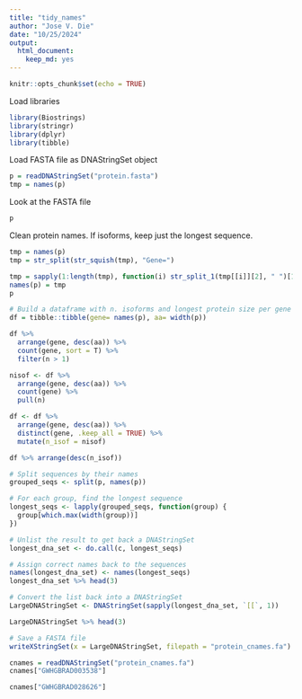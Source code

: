 ```yaml
---
title: "tidy_names"
author: "Jose V. Die"
date: "10/25/2024"
output: 
  html_document:
    keep_md: yes  
---
```


```r
knitr::opts_chunk$set(echo = TRUE)
```

Load libraries
```r
library(Biostrings)
library(stringr)
library(dplyr)
library(tibble)
```

Load FASTA file as DNAStringSet object
```r
p = readDNAStringSet("protein.fasta")
tmp = names(p)
```

Look at the FASTA file 
```r
p
```



Clean protein names. If isoforms, keep just the longest sequence. 
```r
tmp = names(p)
tmp = str_split(str_squish(tmp), "Gene=")
```

```r
tmp = sapply(1:length(tmp), function(i) str_split_1(tmp[[i]][2], " ")[1])
names(p) = tmp
p
```


```r
# Build a dataframe with n. isoforms and longest protein size per gene
df = tibble::tibble(gene= names(p), aa= width(p))

df %>% 
  arrange(gene, desc(aa)) %>% 
  count(gene, sort = T) %>% 
  filter(n > 1)

nisof <- df %>% 
  arrange(gene, desc(aa)) %>% 
  count(gene) %>% 
  pull(n)

df <- df %>%  
  arrange(gene, desc(aa)) %>% 
  distinct(gene, .keep_all = TRUE) %>% 
  mutate(n_isof = nisof)

df %>% arrange(desc(n_isof))
```

```r
# Split sequences by their names
grouped_seqs <- split(p, names(p))
```

```r
# For each group, find the longest sequence
longest_seqs <- lapply(grouped_seqs, function(group) {
  group[which.max(width(group))]
})
```

```r
# Unlist the result to get back a DNAStringSet
longest_dna_set <- do.call(c, longest_seqs)
```

```r
# Assign correct names back to the sequences
names(longest_dna_set) <- names(longest_seqs)
longest_dna_set %>% head(3)
```


```r
# Convert the list back into a DNAStringSet
LargeDNAStringSet <- DNAStringSet(sapply(longest_dna_set, `[[`, 1))
```


```r
LargeDNAStringSet %>% head(3)
```

```r
# Save a FASTA file 
writeXStringSet(x = LargeDNAStringSet, filepath = "protein_cnames.fa")
```


```r
cnames = readDNAStringSet("protein_cnames.fa")
cnames["GWHGBRAD003538"]
```

```r
cnames["GWHGBRAD028626"]
```

